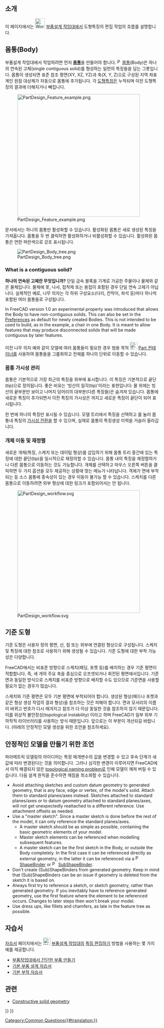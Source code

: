 <languages/>
{{TOCright}}

<span id="Introduction"></span>
== 소개 ==

이 페이지에서는 [[Image:Workbench_PartDesign.svg|32px]] [[PartDesign Workbench/ko|부품설계 작업대]]에서 도형특징의 편집 작업의 흐름를 설명합니다.

<span id="Body"></span>
== 몸통(Body) ==

부품설계 작업대에서 작업하려면 먼저  '''[[Body/ko|몸통]]'''을 만들어야 합니다. [[File:PartDesign_Body.svg|16px]][[PartDesign Body/ko|몸통]](Body)은 하나의 연속된 고체(single contiguous solid)를 형성하는 일련의 특징들을 담는 그릇입니다. 몸통이 생성되면 표준 참조 평면(XY, XZ, YZ)과 축(X, Y, Z)으로 구성된 지역 좌표계인 원점 대상체가 자동으로 몸통에 추가됩니다. 각 [[PartDesign_Feature/ko|도형특징]]은 누적되며 이전 도형특징의 결과에 더해지거나 빼집니다.

[[File:PartDesign_Feature_example.png|400px]]

{{Caption|도형특징 편집. 왼쪽에서 오른쪽으로:<br>
[[PartDesign_AdditiveBox/ko|상자]] 특징이 담긴 몸통.<br>
상자와 [[PartDesign_Chamfer/ko|모따기]] 특징이 담긴 몸통.<br>
상자, 모따기 및 [[PartDesign_Pocket/ko|오목자리]] 특징이 담긴 몸통.}}

<div class="mw-translate-fuzzy">
문서에서는 하나의 몸통만 활성화할 수 있습니다. 활성화된 몸통은 새로 생성된 특징을 가져옵니다. 몸통을 두 번 클릭하면 활성화하거나 비활성화할 수 있습니다. 활성화된 몸통은 연한 파란색으로 강조 표시됩니다.
</div>

[[File:PartDesign Body tree.png]]

=== What is a contiguous solid? ===

<div class="mw-translate-fuzzy">
'''하나의 연속된 고체란 무엇입니까?''' 단일 금속 블록을 기계로 가공한 주물이나 물체와 같은 물체입니다. 물체에 못, 나사, 접착제 또는 용접이 포함된 경우 단일 연속 고체가 아닙니다. 실제적인 예로, 나무 의자는 각 하위 구성요소(다리, 칸막이, 좌석 등)마다 하나씩 포함된 여러 몸통들로 구성됩니다.
</div>

In FreeCAD version 1.0 an experimental property was introduced that allows the Body to have non-contiguous solids. This can also be set in the [[PartDesign_Preferences#General|Preferences]] as default for newly created Bodies. This is not intended to be used to build, as in the example, a chair in one Body. It is meant to allow features that may produce disconnected solids that will be made contiguous by later features.

<div class="mw-translate-fuzzy">
이전 나무 의자 예와 같이 모델에 여러 몸통들이 필요한 경우 범용 목적 [[Image:Std_Part.svg|24px]] [[Std Part|Part 컨테이너]]를 사용하여 몸통들을 그룹화하고 전체를 하나의 단위로 이동할 수 있습니다.
</div>

<span id="Body_visibility_management"></span>
=== 몸통 가시성 관리 ===

<div class="mw-translate-fuzzy">
몸통은 기본적으로 가장 최근의 특징을 외부에 표시합니다. 이 특징은 기본적으로 끝단(tip)으로 정의됩니다. 좋은 비유는 '빙산의 일각(tip)'이라는 표현입니다: 물 위에는 빙산의 끝부분만 보이고 나머지 덩어리의 대부분(다른 특징들)은 숨겨져 있습니다. 몸통에 새로운 특징이 추가되면서 이전 특징의 가시성은 꺼지고 새로운 특징이 끝단이 되어 표시됩니다.
</div>

<div class="mw-translate-fuzzy">
한 번에 하나의 특징만 표시될 수 있습니다. 모델 트리에서 특징을 선택하고 {{KEY|Spacebar}}를 눌러 몸통내 특징의 [[Std_ToggleVisibility/ko|가시성 전환]]을 할 수 있으며, 실제로 몸통의 특징생성 이력을 거슬러 올라갑니다.
</div>

<span id="Moving_and_Reordering_Objects"></span>
=== 개체 이동 및 재정렬 ===

<div class="mw-translate-fuzzy">
새로운 개체(특징, 스케치 또는 데이텀 형상)를 삽입하기 위해 몸통 트리 중간에 있는 특징에 대한 끝단(tip)을 일시적으로 재정의할 수 있습니다. 몸통 내의 특징을 재정렬하거나 다른 몸통으로 이동하는 것도 가능합니다. 개체를 선택하고 마우스 오른쪽 버튼을 클릭하면 두 가지 옵션을 모두 제공하는 상황에 맞는 메뉴가 나타납니다. 객체가 면에 부착되는 등 소스 몸통에 종속성이 있는 경우 이동이 불가능 할 수 있습니다. 스케치를 다른 몸통으로 이동하려면 외부 형상에 대한 링크가 포함되어서는 안 됩니다.
</div>

[[Image:PartDesign_workflow.svg|400px]]

{{Caption|Schematic representation of the PartDesign workflow.}}

<span id="Datum_geometry"></span>
== 기준 도형 ==

<div class="mw-translate-fuzzy">
기준 도형은 사용자 정의 평면, 선, 점 또는 외부에 연결된 형상으로 구성됩니다. 스케치 및 특징에 대한 참조로 사용하기 위해 생성될 수 있습니다. 기준 도형에 대한 부착 가능성은 다양합니다.
</div>

<div class="mw-translate-fuzzy">
FreeCAD에서는 비표준 방향으로 스케치(패딩, 포켓 등)를 배치하는 경우 기준 평면이 적합합니다. 즉, 세 개의 주요 축을 중심으로 오프셋되거나 회전된 평면에서입니다. 기준면과 동일한 방식으로 스케치를 비표준 방향으로 배치할 수도 있으므로 기준면을 사용할 필요가 없는 경우가 많습니다.
</div>

<div class="mw-translate-fuzzy">
스케치와 기준 평면은 모두 기본 평면에 부착되어야 합니다. 생성된 형상(패드나 포켓과 같은 형상 생성 작업의 결과 형상)을 참조하는 것은 피해야 합니다. 면과 모서리의 이름이 바뀌고 번호가 다시 매겨지고 참조가 더 이상 동일한 것을 참조하지 않기 때문입니다. 이를 위상적 불안정성(topological instability) 이라고 하며 FreeCAD가 일부 외부 기하학적 라이브러리를 사용하는 방식 때문입니다. 앞으로는 이 부분이 개선되길 바랍니다. (아래의 안정적인 모델 생성을 위한 조언을 참조하세요).
</div>

<span id="Advice_for_creating_stable_models"></span>
== 안정적인 모델을 만들기 위한 조언 ==

<div class="mw-translate-fuzzy">
파라메트릭 모델링의 아이디어는 특정 매개변수의 값을 변경할 수 있고 후속 단계가 새 값에 따라 변경된다는 것을 의미합니다. 그러나 심각한 변경이 이루어지면 FreeCAD에서 아직 해결되지 않은 [[Topological_naming_problem|topological naming problem]]로 인해 모델이 깨져 버릴 수 있습니다. 다음 설계 원칙을 준수하면 깨짐을 최소화할 수 있습니다.
</div>

* Avoid attaching sketches and custom datum geometry to generated geometry, that is any face, edge or vertex, of the model's solid. Attach them to standard planes/axes instead. Sketches attached to standard planes/axes or to datum geometry attached to standard planes/axes, will not get unexpectedly reattached to a different reference. Use attachment offsets as needed.
* Use a "master sketch". Since a master sketch is done before the rest of the model, it can only reference the standard planes/axes.
** A master sketch should be as simple as possible, containing the basic geometric elements of your model.
** Master sketch elements can be referenced when modelling subsequent features.
** A master sketch can be the first sketch in the Body, or outside the Body completely. In the first case it can be referenced directly as external geometry, in the latter it can be referenced via a [[File:PartDesign_ShapeBinder.svg|16px]] [[PartDesign_ShapeBinder|ShapeBinder]] or [[File:PartDesign_SubShapeBinder.svg|16px]] [[PartDesign_SubShapeBinder|SubShapeBinder]].
* Don't create (Sub)ShapeBinders from generated geometry. Keep in mind that (Sub)ShapeBinders can be an issue if geometry is deleted from the sketch it is based on.
* Always first try to reference a sketch, or sketch geometry, rather than generated geometry. If you inevitably have to reference generated geometry, use the first feature where the element to be referenced occurs. Changes to later steps then won't break your model.
* Use dress ups, like fillets and chamfers, as late in the feature tree as possible.

<span id="Tutorials"></span>
== 자습서 ==

<div class="mw-translate-fuzzy">
[[Tutorials/ko|자습서]] 페이지에서는 [[Image:Workbench_PartDesign.svg|24px]] [[PartDesign_Workbench/ko|부품설계 작업대]]의 [[Feature_editing/ko|특징 편집하기]] 방법을 사용하는 몇 가지 예를 제공합니다.
* [[Creating_a_simple_part_with_PartDesign/ko|부품작업대에서 간단한 부품 만들기]]
* [[Basic_Part_Design_Tutorialko|기본 부품 설계 자습서]]
* [[Basic_Attachment_Tutorialko|기본 부착 자습서]]
</div>

<span id="Related"></span>
==관련==

* [[Constructive_solid_geometry|Constructive solid geometry]]


{{PartDesign Tools navi{{#translation:}}}}
{{Userdocnavi{{#translation:}}}}
[[Category:Common Questions{{#translation:}}]]